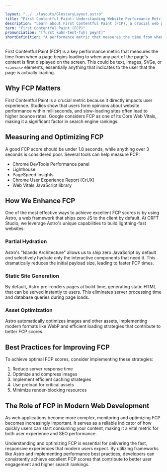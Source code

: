 ```yaml
---

layout: "../../layouts/GlossaryLayout.astro"
title: "First Contentful Paint: Understanding Website Performance Metrics"
description: "Learn about First Contentful Paint (FCP), a crucial web performance metric that measures how quickly users see the first meaningful content on your website."
term: "First Contentful Paint (FCP)"
pronunciation: "[furst kuhn-tent-fuhl peynt]"
shortDefinition: "A performance metric that measures the time from when a page starts loading to when any part of the page's content is rendered on screen."
---
```


First Contentful Paint (FCP) is a key performance metric that measures the time from when a page begins loading to when any part of the page's content is first displayed on the screen. This could be text, images, SVGs, or `<canvas>` elements, essentially anything that indicates to the user that the page is actually loading.

## Why FCP Matters

First Contentful Paint is a crucial metric because it directly impacts user experience. Studies show that users form opinions about website performance within milliseconds, and slow-loading sites often lead to higher bounce rates. Google considers FCP as one of its Core Web Vitals, making it a significant factor in search engine rankings.

## Measuring and Optimizing FCP

A good FCP score should be under 1.8 seconds, while anything over 3 seconds is considered poor. Several tools can help measure FCP:

- Chrome DevTools Performance panel
- Lighthouse
- PageSpeed Insights
- Chrome User Experience Report (CrUX)
- Web Vitals JavaScript library

## How We Enhance FCP

One of the most effective ways to achieve excellent FCP scores is by using Astro, a web framework that ships zero JS to the client by default. At CRFT Studio, we leverage Astro's unique capabilities to build lightning-fast websites:

### Partial Hydration
Astro's "Islands Architecture" allows us to ship zero JavaScript by default and selectively hydrate only the interactive components that need it. This dramatically reduces the initial payload size, leading to faster FCP times.

### Static Site Generation
By default, Astro pre-renders pages at build time, generating static HTML that can be served instantly to users. This eliminates server processing time and database queries during page loads.

### Asset Optimization
Astro automatically optimizes images and other assets, implementing modern formats like WebP and efficient loading strategies that contribute to better FCP scores.

## Best Practices for Improving FCP

To achieve optimal FCP scores, consider implementing these strategies:

1. Reduce server response time
2. Optimize and compress images
3. Implement efficient caching strategies
4. Use preload for critical assets
5. Minimize render-blocking resources

## The Role of FCP in Modern Web Development

As web applications become more complex, monitoring and optimizing FCP becomes increasingly important. It serves as a reliable indicator of how quickly users can start consuming your content, making it a vital metric for both user experience and SEO performance.

Understanding and optimizing FCP is essential for delivering the fast, responsive experiences that modern users expect. By utilizing frameworks like Astro and implementing performance best practices, developers can consistently achieve excellent FCP scores that contribute to better user engagement and higher search rankings.